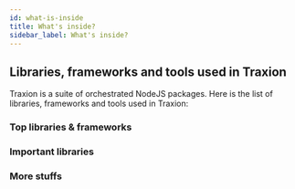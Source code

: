 ```yaml
---
id: what-is-inside
title: What's inside?
sidebar_label: What's inside?
---
```



## Libraries, frameworks and tools used in Traxion

Traxion is a suite of orchestrated NodeJS packages. Here is the list of libraries, frameworks and tools used in Traxion:

### Top libraries & frameworks

<LibrariesList levels={[1]} />

### Important libraries

<LibrariesList levels={[2]} />

### More stuffs

<LibrariesList levels={[3]} />

